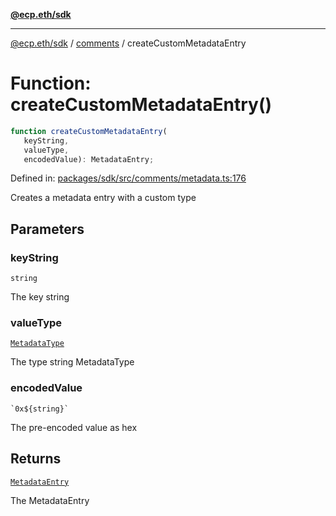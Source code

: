 [**@ecp.eth/sdk**](../../index.mdx)

***

[@ecp.eth/sdk](/sdk-reference/index.mdx) / [comments](/sdk-reference/comments/index.mdx) / createCustomMetadataEntry

# Function: createCustomMetadataEntry()

```ts
function createCustomMetadataEntry(
   keyString, 
   valueType, 
   encodedValue): MetadataEntry;
```

Defined in: [packages/sdk/src/comments/metadata.ts:176](https://github.com/ecp-eth/comments-monorepo/blob/main/packages/sdk/src/comments/metadata.ts#L176)

Creates a metadata entry with a custom type

## Parameters

### keyString

`string`

The key string

### valueType

[`MetadataType`](/sdk-reference/comments/type-aliases/MetadataType.mdx)

The type string MetadataType

### encodedValue

`` `0x${string}` ``

The pre-encoded value as hex

## Returns

[`MetadataEntry`](/sdk-reference/comments/type-aliases/MetadataEntry.mdx)

The MetadataEntry
